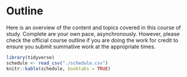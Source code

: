 # Outline {#outline}

Here is an overview of the content and topics covered in this course of study. Complete are your own pace, asynchronously. However, please check the official course outline if you are doing the work for credit to ensure you submit summative work at the appropriate times.

```r
library(tidyverse)
schedule <- read_csv("./schedule.csv")
knitr::kable(schedule, booktabs = TRUE)

```
